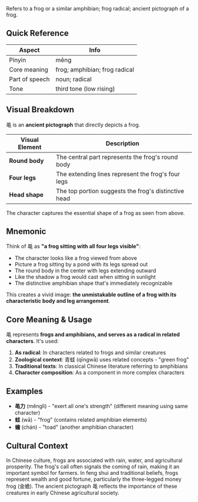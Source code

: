 Refers to a frog or a similar amphibian; frog radical; ancient pictograph of a frog.

## Quick Reference

| Aspect         | Info                              |
| -------------- | --------------------------------- |
| Pinyin         | měng                              |
| Core meaning   | frog; amphibian; frog radical     |
| Part of speech | noun; radical                     |
| Tone           | third tone (low rising)           |

## Visual Breakdown

黾 is an **ancient pictograph** that directly depicts a frog.

| Visual Element | Description                                               |
| -------------- | --------------------------------------------------------- |
| **Round body** | The central part represents the frog's round body        |
| **Four legs** | The extending lines represent the frog's four legs       |
| **Head shape** | The top portion suggests the frog's distinctive head     |

The character captures the essential shape of a frog as seen from above.

## Mnemonic

Think of 黾 as **"a frog sitting with all four legs visible"**:

- The character looks like a frog viewed from above
- Picture a frog sitting by a pond with its legs spread out
- The round body in the center with legs extending outward
- Like the shadow a frog would cast when sitting in sunlight
- The distinctive amphibian shape that's immediately recognizable

This creates a vivid image: **the unmistakable outline of a frog with its characteristic body and leg arrangement**.

## Core Meaning & Usage

黾 represents **frogs and amphibians, and serves as a radical in related characters**. It's used:

1. **As radical**: In characters related to frogs and similar creatures
2. **Zoological context**: 青蛙 (qīngwā) uses related concepts - "green frog"
3. **Traditional texts**: In classical Chinese literature referring to amphibians
4. **Character composition**: As a component in more complex characters

## Examples

- **黾力** (měnglì) - "exert all one's strength" (different meaning using same character)
- **蛙** (wā) - "frog" (contains related amphibian elements)
- **蟾** (chán) - "toad" (another amphibian character)

## Cultural Context

In Chinese culture, frogs are associated with rain, water, and agricultural prosperity. The frog's call often signals the coming of rain, making it an important symbol for farmers. In feng shui and traditional beliefs, frogs represent wealth and good fortune, particularly the three-legged money frog (金蟾). The ancient pictograph 黾 reflects the importance of these creatures in early Chinese agricultural society.
